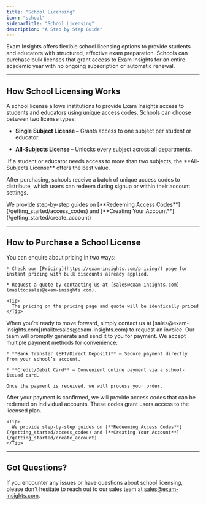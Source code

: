 ```yaml
---
title: "School Licensing"
icon: "school"
sidebarTitle: "School Licensing"
description: "A Step by Step Guide"
---
```


Exam Insights offers flexible school licensing options to provide students and educators with structured, effective exam preparation. Schools can purchase bulk licenses that grant access to Exam Insights for an entire academic year with no ongoing subscription or automatic renewal.

***

## How School Licensing Works

A school license allows institutions to provide Exam Insights access to students and educators using unique access codes. Schools can choose between two license types:

* **Single Subject License –** Grants access to one subject per student or educator.

* **All-Subjects License –** Unlocks every subject across all departments.

<Tip>
   If a student or educator needs access to more than two subjects, the **All-Subjects License** offers the best value.
</Tip>

After purchasing, schools receive a batch of unique access codes to distribute, which users can redeem during signup or within their account settings.

<Tip>
  We provide step-by-step guides on [**Redeeming Access Codes**](/getting_started/access_codes) and [**Creating Your Account**](/getting_started/create_account)
</Tip>

***

## How to Purchase a School License

<Steps>
  <Step title="Get a Quote">
    You can enquire about pricing in two ways:

    * Check our [Pricing](https://exam-insights.com/pricing/) page for instant pricing with bulk discounts already applied.

    * Request a quote by contacting us at [sales@exam-insights.com](mailto:sales@exam-insights.com).

    <Tip>
      The pricing on the pricing page and quote will be identically priced
    </Tip>
  </Step>

  <Step title="Request an Invoice">
    When you’re ready to move forward, simply contact us at [sales@exam-insights.com](mailto:sales@exam-insights.com) to request an invoice. Our team will promptly generate and send it to you for payment.
  </Step>

  <Step title="Make a Payment">
    We accept multiple payment methods for convenience:

    * **Bank Transfer (EFT/Direct Deposit)** – Secure payment directly from your school’s account.

    * **Credit/Debit Card** – Convenient online payment via a school-issued card.

    Once the payment is received, we will process your order.
  </Step>

  <Step title="Receive Access Codes">
    After your payment is confirmed, we will provide access codes that can be redemed on individual accounts. These codes grant users access to the licensed plan.

    <Tip>
      We provide step-by-step guides on [**Redeeming Access Codes**](/getting_started/access_codes) and [**Creating Your Account**](/getting_started/create_account)
    </Tip>
  </Step>
</Steps>

***

## Got Questions?

If you encounter any issues or have questions about school licensing, please don't hesitate to reach out to our sales team at [sales@exam-insights.com](mailto:sales@exam-insights.com).
